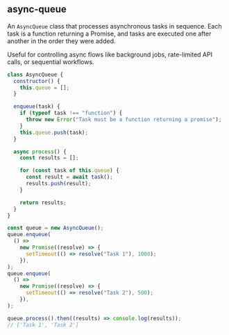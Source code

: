 ## async-queue

An `AsyncQueue` class that processes asynchronous tasks in sequence. Each task is a function returning a
Promise, and tasks are executed one after another in the order they were added.

Useful for controlling async flows like background jobs, rate-limited API calls, or sequential workflows.

```js filename="async queue" copy
class AsyncQueue {
  constructor() {
    this.queue = [];
  }

  enqueue(task) {
    if (typeof task !== "function") {
      throw new Error("Task must be a function returning a promise");
    }
    this.queue.push(task);
  }

  async process() {
    const results = [];

    for (const task of this.queue) {
      const result = await task();
      results.push(result);
    }

    return results;
  }
}

const queue = new AsyncQueue();
queue.enqueue(
  () =>
    new Promise((resolve) => {
      setTimeout(() => resolve("Task 1"), 1000);
    }),
);
queue.enqueue(
  () =>
    new Promise((resolve) => {
      setTimeout(() => resolve("Task 2"), 500);
    }),
);

queue.process().then((results) => console.log(results));
// ['Task 1', 'Task 2']
```